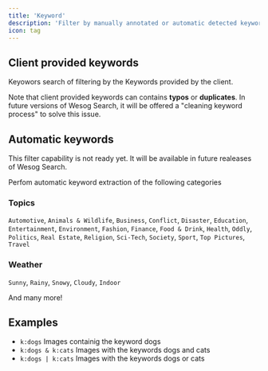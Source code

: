 ```yaml
---
title: 'Keyword'
description: 'Filter by manually annotated or automatic detected keywords.'
icon: tag
---
```


## Client provided keywords

Keyowors search of filtering by the Keywords provided by the client.

<Note>Note that client provided keywords can contains **typos** or **duplicates**. In future versions of Wesog Search, it will be offered a "cleaning keyword process" to solve this issue.</Note>


## Automatic keywords

<Warning>This filter capability is not ready yet. It will be available in future realeases of Wesog Search.</Warning>

Perfom automatic keyword extraction of the following categories

### Topics
`Automotive`, `Animals & Wildlife`, `Business`, `Conflict`, `Disaster`, `Education`, `Entertainment`, `Environment`, `Fashion`, `Finance`, `Food & Drink`, `Health`, `Oddly`, `Politics`, `Real Estate`, `Religion`, `Sci-Tech`, `Society`, `Sport`, `Top Pictures`, `Travel`

### Weather
`Sunny`, `Rainy`, `Snowy`, `Cloudy`, `Indoor`

And many more!


## Examples

- `k:dogs` Images containig the keyword dogs
- `k:dogs & k:cats` Images with the keywords dogs and cats
- `k:dogs | k:cats` Images with the keywords dogs or cats